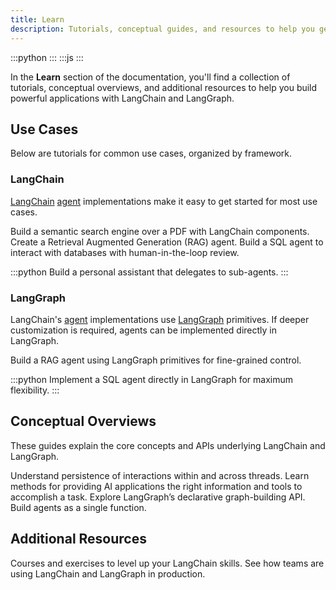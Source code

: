 ```yaml
---
title: Learn
description: Tutorials, conceptual guides, and resources to help you get started.
---
```



:::python
<StableCalloutPy />
:::
:::js
<StableCalloutJS />
:::

In the **Learn** section of the documentation, you'll find a collection of tutorials, conceptual overviews, and additional resources to help you build powerful applications with LangChain and LangGraph.

## Use Cases

Below are tutorials for common use cases, organized by framework.

### LangChain

[LangChain](/oss/langchain/overview) [agent](/oss/langchain/agents) implementations make it easy to get started for most use cases.

<Card title="Semantic Search" icon="magnifying-glass" href="/oss/langchain/knowledge-base" horizontal>
  Build a semantic search engine over a PDF with LangChain components.
</Card>

<Card title="RAG Agent" icon="user-magnifying-glass" href="/oss/langchain/rag" horizontal>
  Create a Retrieval Augmented Generation (RAG) agent.
</Card>

<Card title="SQL Agent" icon="database" href="/oss/langchain/sql-agent" horizontal>
  Build a SQL agent to interact with databases with human-in-the-loop review.
</Card>

:::python
<Card title="Supervisor Agent" icon="sitemap" href="/oss/langchain/supervisor" horizontal>
  Build a personal assistant that delegates to sub-agents.
</Card>
:::

### LangGraph

LangChain's [agent](/oss/langchain/agents) implementations use [LangGraph](/oss/langgraph/overview) primitives.
If deeper customization is required, agents can be implemented directly in LangGraph.

<Card title="Custom RAG Agent" icon="user-magnifying-glass" href="/oss/langgraph/agentic-rag" horizontal>
  Build a RAG agent using LangGraph primitives for fine-grained control.
</Card>

:::python
<Card title="Custom SQL Agent" icon="database" href="/oss/langgraph/sql-agent" horizontal>
  Implement a SQL agent directly in LangGraph for maximum flexibility.
</Card>
:::

## Conceptual Overviews

These guides explain the core concepts and APIs underlying LangChain and LangGraph.

<Card title="Memory" icon="brain" href="/oss/concepts/memory" horizontal>
  Understand persistence of interactions within and across threads.
</Card>

<Card title="Context engineering" icon="book-open" href="/oss/concepts/context" horizontal>
  Learn methods for providing AI applications the right information and tools to accomplish a task.
</Card>

<Card title="Graph API" icon="chart-network" href="/oss/langgraph/graph-api" horizontal>
  Explore LangGraph’s declarative graph-building API.
</Card>

<Card title="Functional API" icon="code" href="/oss/langgraph/functional-api" horizontal>
  Build agents as a single function.
</Card>

## Additional Resources

<Card title="LangChain Academy" icon="graduation-cap" href="https://academy.langchain.com/" horizontal>
  Courses and exercises to level up your LangChain skills.
</Card>

<Card title="Case Studies" icon="screen-users" href="/oss/langgraph/case-studies" horizontal>
  See how teams are using LangChain and LangGraph in production.
</Card>

